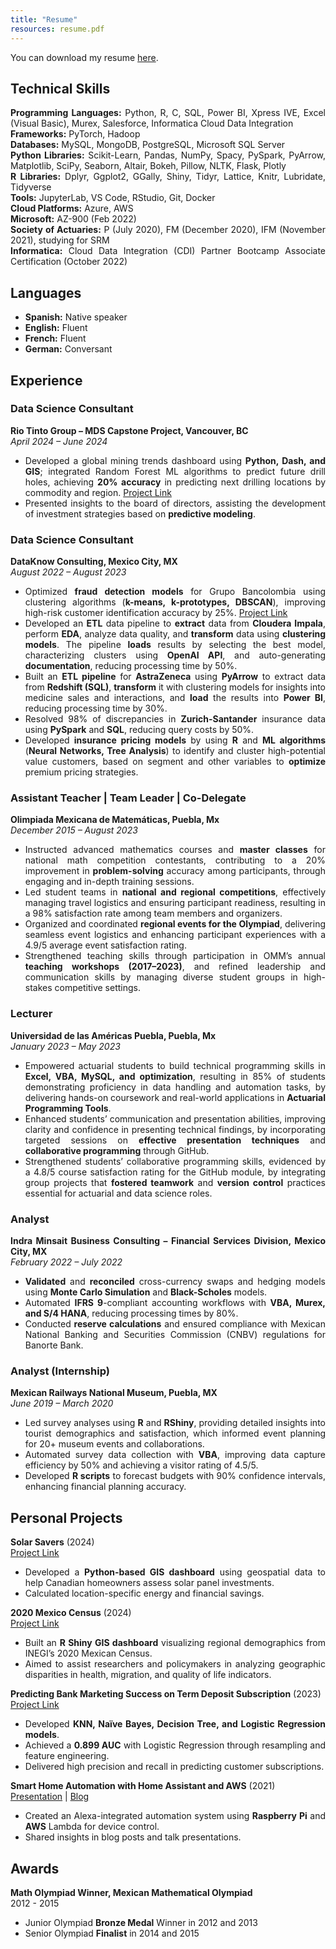 ```yaml
---
title: "Resume"
resources: resume.pdf
---
```


You can download my resume [here](resume.pdf).

<div style="text-align: justify;">

## Technical Skills

**Programming Languages:** Python, R, C, SQL, Power BI, Xpress IVE, Excel (Visual Basic), Murex, Salesforce, Informatica Cloud Data Integration  
**Frameworks:** PyTorch, Hadoop  
**Databases:** MySQL, MongoDB, PostgreSQL, Microsoft SQL Server  
**Python Libraries:** Scikit-Learn, Pandas, NumPy, Spacy, PySpark, PyArrow, Matplotlib, SciPy, Seaborn, Altair, Bokeh, Pillow, NLTK, Flask, Plotly  
**R Libraries:** Dplyr, Ggplot2, GGally, Shiny, Tidyr, Lattice, Knitr, Lubridate, Tidyverse  
**Tools:** JupyterLab, VS Code, RStudio, Git, Docker  
**Cloud Platforms:** Azure, AWS  
**Microsoft:** AZ-900 (Feb 2022)  
**Society of Actuaries:** P (July 2020), FM (December 2020), IFM (November 2021), studying for SRM  
**Informatica:** Cloud Data Integration (CDI) Partner Bootcamp Associate Certification (October 2022) 

## Languages

- **Spanish:** Native speaker  
- **English:** Fluent  
- **French:** Fluent  
- **German:** Conversant  

## Experience

### Data Science Consultant
**Rio Tinto Group – MDS Capstone Project, Vancouver, BC**  
*April 2024 – June 2024*  

- Developed a global mining trends dashboard using **Python, Dash, and GIS**; integrated Random Forest ML algorithms to predict future drill holes, achieving **20% accuracy** in predicting next drilling locations by commodity and region. [Project Link](bit.ly/drillsense)  
- Presented insights to the board of directors, assisting the development of investment strategies based on **predictive modeling**.  

### Data Science Consultant
**DataKnow Consulting, Mexico City, MX**  
*August 2022 – August 2023* 

- Optimized **fraud detection models** for Grupo Bancolombia using clustering algorithms (**k-means, k-prototypes, DBSCAN**), improving high-risk customer identification accuracy by 25%. [Project Link](bit.ly/AML-TF)  
- Developed an **ETL** data pipeline to **extract** data from **Cloudera Impala**, perform **EDA**, analyze data quality, and **transform** data using **clustering models**. The pipeline **loads** results by selecting the best model, characterizing clusters using **OpenAI API**, and auto-generating **documentation**, reducing processing time by 50%.  
- Built an **ETL pipeline** for **AstraZeneca** using **PyArrow** to extract data from **Redshift (SQL)**, **transform** it with clustering models for insights into medicine sales and interactions, and **load** the results into **Power BI**, reducing processing time by 30%.  
- Resolved 98% of discrepancies in **Zurich-Santander** insurance data using **PySpark** and **SQL**, reducing query costs by 50%. 
- Developed **insurance pricing models** by using **R** and **ML algorithms** (**Neural Networks, Tree Analysis**) to identify and cluster high-potential value customers, based on segment and other variables to **optimize** premium pricing strategies.  

### Assistant Teacher | Team Leader | Co-Delegate
**Olimpiada Mexicana de Matemáticas, Puebla, Mx**  
*December 2015 – August 2023*  

- Instructed advanced mathematics courses and **master classes** for national math competition contestants, contributing to a 20% improvement in **problem-solving** accuracy among participants, through engaging and in-depth training sessions.
- Led student teams in **national and regional competitions**, effectively managing travel logistics and ensuring participant readiness, resulting in a 98% satisfaction rate among team members and organizers.
- Organized and coordinated **regional events for the Olympiad**, delivering seamless event logistics and enhancing participant experiences with a 4.9/5 average event satisfaction rating.
- Strengthened teaching skills through participation in OMM's annual **teaching workshops (2017–2023)**, and refined leadership and communication skills by managing diverse student groups in high-stakes competitive settings. 

### Lecturer
**Universidad de las Américas Puebla, Puebla, Mx**  
*January 2023 – May 2023*  

- Empowered actuarial students to build technical programming skills in **Excel, VBA, MySQL, and optimization**, resulting in 85% of students demonstrating proficiency in data handling and automation tasks, by delivering hands-on coursework and real-world applications in **Actuarial Programming Tools**.
- Enhanced students' communication and presentation abilities, improving clarity and confidence in presenting technical findings, by incorporating targeted sessions on **effective presentation techniques** and **collaborative programming** through GitHub.
- Strengthened students’ collaborative programming skills, evidenced by a 4.8/5 course satisfaction rating for the GitHub module, by integrating group projects that **fostered teamwork** and **version control** practices essential for actuarial and data science roles.

### Analyst
**Indra Minsait Business Consulting – Financial Services Division, Mexico City, MX**  
*February 2022 – July 2022*  

- **Validated** and **reconciled** cross-currency swaps and hedging models using **Monte Carlo Simulation** and **Black-Scholes** models.  
- Automated **IFRS 9**-compliant accounting workflows with **VBA, Murex, and S/4 HANA**, reducing processing times by 80%.  
- Conducted **reserve calculations** and ensured compliance with Mexican National Banking and Securities Commission (CNBV) regulations for Banorte Bank.  

### Analyst (Internship)
**Mexican Railways National Museum, Puebla, MX**  
*June 2019 – March 2020*  

- Led survey analyses using **R** and **RShiny**, providing detailed insights into tourist demographics and satisfaction, which informed event planning for 20+ museum events and collaborations.
- Automated survey data collection with **VBA**, improving data capture efficiency by 50% and achieving a visitor rating of 4.5/5.
- Developed **R scripts** to forecast budgets with 90% confidence intervals, enhancing financial planning accuracy.

## Personal Projects

**Solar Savers** (2024)  
[Project Link](https://bit.ly/SolarSvrs)  

- Developed a **Python-based GIS dashboard** using geospatial data to help Canadian homeowners assess solar panel investments.  
- Calculated location-specific energy and financial savings.

**2020 Mexico Census** (2024)  
[Project Link](https://bit.ly/MxCensus)  

- Built an **R Shiny GIS dashboard** visualizing regional demographics from INEGI’s 2020 Mexican Census.  
- Aimed to assist researchers and policymakers in analyzing geographic disparities in health, migration, and quality of life indicators.

**Predicting Bank Marketing Success on Term Deposit Subscription** (2023)  
[Project Link](https://bit.ly/BankPred)  

- Developed **KNN, Naïve Bayes, Decision Tree, and Logistic Regression models**.  
- Achieved a **0.899 AUC** with Logistic Regression through resampling and feature engineering.  
- Delivered high precision and recall in predicting customer subscriptions.

**Smart Home Automation with Home Assistant and AWS** (2021)  
[Presentation](https://bit.ly/TalkHA) | [Blog](https://bit.ly/BlogHA) 

- Created an Alexa-integrated automation system using **Raspberry Pi** and **AWS** Lambda for device control.  
- Shared insights in blog posts and talk presentations.

## Awards

**Math Olympiad Winner, Mexican Mathematical Olympiad**  
2012 - 2015

- Junior Olympiad **Bronze Medal** Winner in 2012 and 2013  
- Senior Olympiad **Finalist** in 2014 and 2015  

</div>
